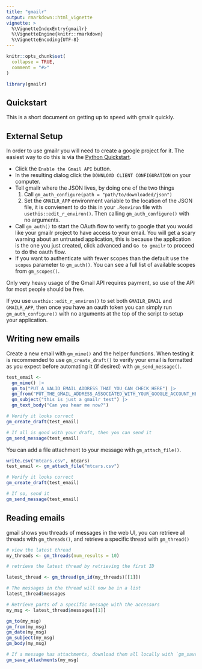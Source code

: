 ```yaml
---
title: "gmailr"
output: rmarkdown::html_vignette
vignette: >
  %\VignetteIndexEntry{gmailr}
  %\VignetteEngine{knitr::rmarkdown}
  %\VignetteEncoding{UTF-8}
---
```


```r
knitr::opts_chunk$set(
  collapse = TRUE,
  comment = "#>"
)
```

```r
library(gmailr)
```

## Quickstart ##

This is a short document on getting up to speed with gmailr quickly.

## External Setup ##

In order to use gmailr you will need to create a google project for it. The
easiest way to do this is via the [Python
Quickstart](https://developers.google.com/gmail/api/quickstart/python).

* Click the `Enable the Gmail API` button.
* In the resulting dialog click the `DOWNLOAD CLIENT CONFIGURATION` on your computer.
* Tell gmailr where the JSON lives, by doing one of the two things
  1. Call `gm_auth_configure(path = "path/to/downloaded/json")`
  2. Set the `GMAILR_APP` environment variable to the location of the JSON
     file, it is convienent to do this in your `.Renviron` file with
     `usethis::edit_r_environ()`. Then calling `gm_auth_configure()` with no arguments.
* Call `gm_auth()` to start the OAuth flow to verify to google that you would
  like your gmailr project to have access to your email. You will get a scary
  warning about an untrusted application, this is because the application is
  the one you just created, click advanced and `Go to gmailr` to proceed to do
  the oauth flow.
* If you want to authenticate with fewer scopes than the default use the
  `scopes` parameter to `gm_auth()`. You can see a full list of available
  scopes from `gm_scopes()`.
  
Only very heavy usage of the Gmail API requires payment, so use of the API for most
people should be free.

If you use `usethis::edit_r_environ()` to set both `GMAILR_EMAIL` and
`GMAILR_APP`, then once you have an oauth token you can simply run
`gm_auth_configure()` with no arguments at the top of the script to setup your
application.

## Writing new emails ##

Create a new email with `gm_mime()` and the helper functions. When testing it
is recommended to use `gm_create_draft()` to verify your email is formatted as you
expect before automating it (if desired) with `gm_send_message()`.

```r
test_email <-
  gm_mime() |>
  gm_to("PUT_A_VALID_EMAIL_ADDRESS_THAT_YOU_CAN_CHECK_HERE") |>
  gm_from("PUT_THE_GMAIL_ADDRESS_ASSOCIATED_WITH_YOUR_GOOGLE_ACCOUNT_HERE") |>
  gm_subject("this is just a gmailr test") |>
  gm_text_body("Can you hear me now?")

# Verify it looks correct
gm_create_draft(test_email)

# If all is good with your draft, then you can send it
gm_send_message(test_email)
```

You can add a file attachment to your message with `gm_attach_file()`.

```r
write.csv("mtcars.csv", mtcars)
test_email <- gm_attach_file("mtcars.csv")

# Verify it looks correct
gm_create_draft(test_email)

# If so, send it
gm_send_message(test_email)
```

## Reading emails ##

gmail shows you threads of messages in the web UI, you can retrieve all threads
with `gm_threads()`, and retrieve a specific thread with `gm_thread()`

```r
# view the latest thread
my_threads <- gm_threads(num_results = 10)

# retrieve the latest thread by retrieving the first ID

latest_thread <- gm_thread(gm_id(my_threads)[[1]])

# The messages in the thread will now be in a list
latest_thread$messages

# Retrieve parts of a specific message with the accessors
my_msg <- latest_thread$messages[[1]]

gm_to(my_msg)
gm_from(my_msg)
gm_date(my_msg)
gm_subject(my_msg)
gm_body(my_msg)

# If a message has attachments, download them all locally with `gm_save_attachments()`.
gm_save_attachments(my_msg)
```
